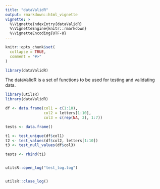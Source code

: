 ```yaml
---
title: "dataValidR"
output: rmarkdown::html_vignette
vignette: >
  %\VignetteIndexEntry{dataValidR}
  %\VignetteEngine{knitr::rmarkdown}
  %\VignetteEncoding{UTF-8}
---
```


```r
knitr::opts_chunk$set(
  collapse = TRUE,
  comment = "#>"
)
```

```r
library(dataValidR)
```


The dataValidR is a set of functions to be used for testing and validating data.

```r
library(utilsR)
library(dataValidR)

df <- data.frame(col1 = c(1:10),
                 col2 = letters[1:10],
                 col3 = c(rep(NA, 3), 1:7))

tests <- data.frame()

t1 <- test_unique(df$col1)
t2 <- test_values(df$col2, letters[1:10])
t3 <- test_null_values(df$col3)

tests <- rbind(t1)


utilsR::open_log("test_log.log")


utilsR::close_log()

```